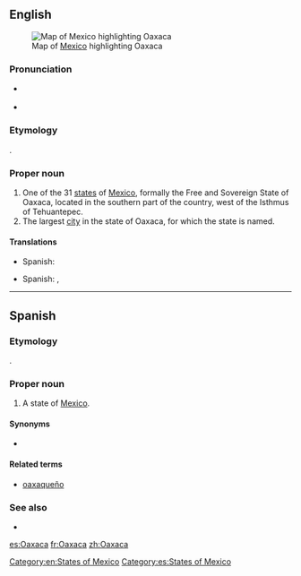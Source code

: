==English==
[[File:Mexico map, MX-OAX.svg|thumb|Map of [[Mexico]] highlighting Oaxaca]]

===Pronunciation===
* {{a|US}} {{IPA|/wɑːˈhɑː.kɑː/|/wəˈhɑː.kɑː/|lang=en}}
* {{audio|Es-Oaxaca.ogg|Audio|lang=en}}

===Etymology===
{{etyl|nah|en}} {{term|Huaxyacac|Huāxyacac|place of guaje trees|lang=nah}}.

===Proper noun===
{{en-proper noun}}

# One of the 31 [[states]] of [[Mexico]], formally the Free and Sovereign State of Oaxaca, located in the southern part of the country, west of the Isthmus of Tehuantepec.
# The largest [[city]] in the state of Oaxaca, for which the state is named.

====Translations====
{{trans-top|state of Mexico}}
* Spanish: {{t+|es|Oaxaca|f}}
{{trans-mid}}
{{trans-bottom}}
{{trans-top|city}}
* Spanish: {{t|es|Oaxaca de Juárez|f}}, {{t+|es|Oaxaca|f}}
{{trans-mid}}
{{trans-bottom}}

[[Category:en:States of Mexico]]

----

==Spanish==

===Etymology===
{{etyl|nah|es}} {{term|Huaxyacac|Huāxyacac|place of guaje trees|lang=nah}}.

===Proper noun===
{{es-proper noun|f}}

# A state of [[Mexico]].

====Synonyms====
* {{l|es|OA}} {{qualifier|abbreviation}}

====Related terms====
* [[oaxaqueño]]

===See also===
* {{pedialite|lang=es}}

[[Category:es:States of Mexico]]

[[es:Oaxaca]]
[[fr:Oaxaca]]
[[zh:Oaxaca]]